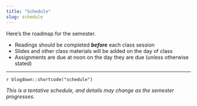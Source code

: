 ```yaml
---
title: "Schedule"
slug: schedule
---
```



Here's the roadmap for the semester.

 <ul class="icon-list">
 <li><i class="fas fa-book-reader"></i> Readings should be completed ***before*** each class session </li>
 <li><i class="fas fa-tv"></i> Slides and other class materials will be added on the day of class</li>
 <li><i class="fas fa-keyboard"></i> Assignments are due at noon on the day they are due (unless otherwise stated)</li>
    </ul>
---

`r blogdown::shortcode("schedule")`


_This is a tentative schedule, and details may change as the semester progresses._ 

